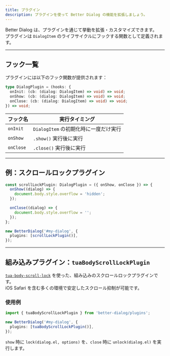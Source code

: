 ```yaml
---
title: プラグイン
description: プラグインを使って Better Dialog の機能を拡張しましょう。
---
```


Better Dialog は、プラグインを通じて挙動を拡張・カスタマイズできます。  
プラグインは `DialogItem` のライフサイクルにフックする関数として定義されます。

---

## フック一覧

プラグインには以下のフック関数が提供されます：

```ts
type DialogPlugin = (hooks: {
  onInit: (cb: (dialog: DialogItem) => void) => void;
  onShow: (cb: (dialog: DialogItem) => void) => void;
  onClose: (cb: (dialog: DialogItem) => void) => void;
}) => void;
```

| フック名  | 実行タイミング                        |
| --------- | ------------------------------------- |
| `onInit`  | `DialogItem` の初期化時に一度だけ実行 |
| `onShow`  | `.show()` 実行後に実行                |
| `onClose` | `.close()` 実行後に実行               |

---

## 例：スクロールロックプラグイン

```ts
const scrollLockPlugin: DialogPlugin = ({ onShow, onClose }) => {
  onShow((dialog) => {
    document.body.style.overflow = 'hidden';
  });

  onClose((dialog) => {
    document.body.style.overflow = '';
  });
};

new BetterDialog('#my-dialog', {
  plugins: [scrollLockPlugin()],
});
```

---

## 組み込みプラグイン：`tuaBodyScrollLockPlugin`

[`tua-body-scroll-lock`](https://github.com/tuax/tua-body-scroll-lock) を使った、組み込みのスクロールロックプラグインです。  
iOS Safari を含む多くの環境で安定したスクロール抑制が可能です。

### 使用例

```ts
import { tuaBodyScrollLockPlugin } from 'better-dialog/plugins';

new BetterDialog('#my-dialog', {
  plugins: [tuaBodyScrollLockPlugin()],
});
```

`show` 時に `lock(dialog.el, options)` を、`close` 時に `unlock(dialog.el)` を実行します。
